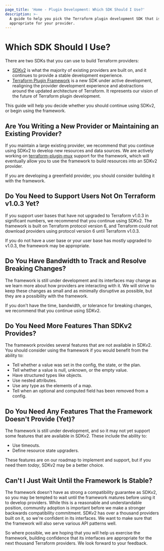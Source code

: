 ```yaml
---
page_title: 'Home - Plugin Development: Which SDK Should I Use?'
description: >-
  A guide to help you pick the Terraform plugin development SDK that is
  appropriate for your provider.
---
```


# Which SDK Should I Use?

There are two SDKs that you can use to build Terraform providers:

* [SDKv2](/plugin/sdkv2/sdkv2-intro) is what the majority of existing providers are built on, and it continues to provide a stable development experience.
* [Terraform Plugin Framework](/plugin/framework) is a new SDK under active development, realigning the provider development experience and abstractions around the updated architecture of Terraform. It represents our vision of the future of Terraform plugin development.

This guide will help you decide whether you should continue using SDKv2, or begin using the framework.

## Are You Writing a New Provider or Maintaining an Existing Provider?

If you maintain a large existing provider, we recommend that you continue using
SDKv2 to develop new resources and data sources. We are actively working on
[terraform-plugin-mux](https://pkg.go.dev/github.com/hashicorp/terraform-plugin-mux)
support for the framework, which will eventually allow you to use the framework
to build resources into an SDKv2 provider.

If you are developing a greenfield provider, you should consider building it
with the framework.

## Do You Need to Support Users Not On Terraform v1.0.3 Yet?

If you support user bases that have not upgraded to Terraform v1.0.3 in
significant numbers, we recommend that you continue using SDKv2. The framework
is built on Terraform protocol version 6, and Terraform could not download
providers using protocol version 6 until Terraform v1.0.3.

If you do not have a user base or your user base has mostly upgraded to v1.0.3,
the framework may be appropriate.

## Do You Have Bandwidth to Track and Resolve Breaking Changes?

The framework is still under development and its interfaces may change as we
learn more about how providers are interacting with it. We will strive to keep
these changes as small and as minimally disruptive as possible, but they are a
possibility with the framework.

If you don't have the time, bandwidth, or tolerance for breaking changes, we
recommend that you continue using SDKv2.

## Do You Need More Features Than SDKv2 Provides?

The framework provides several features that are not available in SDKv2. You
should consider using the framework if you would benefit from the ability to:

* Tell whether a value was set in the config, the state, or the plan.
* Tell whether a value is null, unknown, or the empty value.
* Have structured types like objects.
* Use nested attributes.
* Use any type as the elements of a map.
* Tell when an optional and computed field has been removed from a config.

## Do You Need Any Features That the Framework Doesn't Provide (Yet)?

The framework is still under development, and so it may not yet support some
features that are available in SDKv2. These include the ability to:

* Use timeouts.
* Define resource state upgraders.

These features are on our roadmap to implement and support, but if you need
them _today_, SDKv2 may be a better choice.

## Can't I Just Wait Until the Framework Is Stable?

The framework doesn't have as strong a compatibility guarantee as SDKv2, so you
may be tempted to wait until the framework matures before using it to develop
providers. While this is a reasonable and understandable position, community
adoption is important before we make a stronger backwards compatibility
commitment. SDKv2 has over a thousand providers built on it, so we're confident
in its interfaces. We want to make sure that the framework will also serve
various API patterns well.

So where possible, we are hoping that you will help us exercise the framework,
building confidence that its interfaces are appropriate for the next thousand
Terraform providers. We look forward to your feedback.
